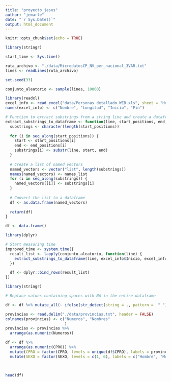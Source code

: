 ```yaml
---
title: "proyecto_jesus"
author: "jemarle"
date: "`r Sys.Date()`"
output: html_document
---
```


```r
knitr::opts_chunk$set(echo = TRUE)
```

```r
library(stringr)
```

```r
start_time <- Sys.time()

ruta_archivo <- "./data/MicrodatosCP_NV_per_nacional_3VAR.txt"
lines <- readLines(ruta_archivo)

set.seed(33)

conjunto_aleatorio <- sample(lines, 10000)

```

```r
library(readxl)
excel_info <- read_excel("data/Personas detallado_WEB.xls", sheet = "Hoja1", range = "C7:F148", col_names = FALSE)
names(excel_info) <- c("Nombre", "Longitud", "Inicio", "Fin")
```

```r

# Function to extract substrings from a string line and create a dataframe
extract_substrings_to_dataframe <- function(line, start_positions, end_positions, names_list) {
  substrings <- character(length(start_positions))
  
  for (i in seq_along(start_positions)) {
    start <- start_positions[i]
    end <- end_positions[i]
    substrings[i] <- substr(line, start, end)
  }
  
  # Create a list of named vectors
  named_vectors <- vector("list", length(substrings))
  names(named_vectors) <- names_list
  for (i in seq_along(substrings)) {
    named_vectors[[i]] <- substrings[i]
  }
  
  # Convert the list to a dataframe
  df <- as.data.frame(named_vectors)
  
  return(df)
}

df <- data.frame()

```


```r
library(dplyr)

# Start measuring time
improved_time <- system.time({
  result_list <- lapply(conjunto_aleatorio, function(line) {
    extract_substrings_to_dataframe(line, excel_info$Inicio, excel_info$Fin, excel_info$Nombre)
  })

  df <- dplyr::bind_rows(result_list)
})

```

```r
library(stringr)

# Replace values containing spaces with NA in the entire dataframe

df <- df %>% mutate_all(~ ifelse(str_detect(string = ., pattern =  " "), NA, .)) # con esto cojo cuando hay uno o más espacios; cambio si detecta uno a NA
```

```r
provincias <- read.delim("./data/provincias.txt", header = FALSE)
colnames(provincias) <- c("Numeros", "Nombres"
                          )
provincias <- provincias %>%
  arrange(as.numeric(Numeros))

df <- df %>% 
  arrange(as.numeric(CPRO)) %>%
  mutate(CPRO = factor(CPRO, levels = unique(df$CPRO), labels = provincias$Nombres)) %>%
  mutate(SEXO = factor(SEXO, levels = c(1, 6), labels = c("Hombre", "Mujer")))
  
                               
```

```r
head(df)
```



